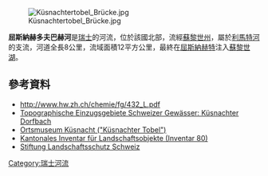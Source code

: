 {{Coord|47.3175|N|8.57686|E|display=title}}
[[Image:Küsnachtertobel_Brücke.jpg|right]]

'''屈斯納赫多夫巴赫河'''是[[瑞士|瑞士]]的河流，位於該國北部，流經[[蘇黎世州|蘇黎世州]]，屬於[[利馬特河|利馬特河]]的支流，河道全長8公里，流域面積12平方公里，最終在[[屈斯納赫特_(蘇黎世州)|屈斯納赫特]]注入[[蘇黎世湖|蘇黎世湖]]。

==參考資料==
* http://www.hw.zh.ch/chemie/fg/432_L.pdf {{Wayback|url=http://www.hw.zh.ch/chemie/fg/432_L.pdf |date=20210122055553 }}
* [https://api3.geo.admin.ch/rest/services/ech/MapServer/ch.bafu.wasser-teileinzugsgebiete_2/199233/extendedHtmlPopup?lang=de Topographische Einzugsgebiete Schweizer Gewässer: Küsnachter Dorfbach] {{Wayback|url=https://api3.geo.admin.ch/rest/services/ech/MapServer/ch.bafu.wasser-teileinzugsgebiete_2/199233/extendedHtmlPopup?lang=de |date=20201030205738 }}
* [http://www.ortsmuseum-kuesnacht.ch/index.php/doku/natur/kuesnachtertobel/wissenschaftlichereinstieg Ortsmuseum Küsnacht ("Küsnachter Tobel")] {{Wayback|url=http://www.ortsmuseum-kuesnacht.ch/index.php/doku/natur/kuesnachtertobel/wissenschaftlichereinstieg |date=20210128064437 }}
* [https://are.zh.ch/internet/baudirektion/are/de/raumplanung/landschafts-und-ortsbildschutz/landschaftsschutz.html#title-content-internet-baudirektion-are-de-raumplanung-landschafts-und-ortsbildschutz-landschaftsschutz-jcr-content-contentPar-textimage_1 Kantonales Inventar für Landschaftsobjekte (Inventar 80)] {{Wayback|url=https://are.zh.ch/internet/baudirektion/are/de/raumplanung/landschafts-und-ortsbildschutz/landschaftsschutz.html#title-content-internet-baudirektion-are-de-raumplanung-landschafts-und-ortsbildschutz-landschaftsschutz-jcr-content-contentPar-textimage_1 |date=20200222223526 }}
* [https://www.sl-fp.ch/de/stiftung-landschaftsschutz-schweiz-2.html Stiftung Landschaftsschutz Schweiz] {{Wayback|url=https://www.sl-fp.ch/de/stiftung-landschaftsschutz-schweiz-2.html |date=20201127061838 }}

{{Switzerland-geo-stub}}
[[Category:瑞士河流|Category:瑞士河流]]